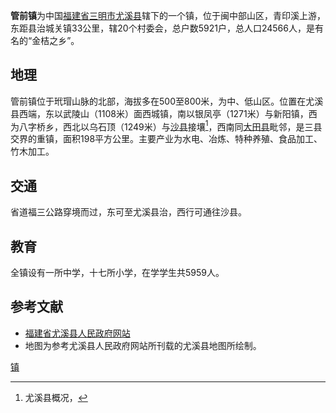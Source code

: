 {{中国乡级行政区
| 行政区全称 = 管前镇
| 景观照片文件名 =
| 景观照片描述 =
| 汉语拼音 =
| 上级行政区 = [[福建省|福建省]][[尤溪县|尤溪县]]
| 行政区类别 = [[镇|镇]]
| 行政区划代码 = 350426105
| 地理坐标 = {{coord|26.1796|N|117.9618|E|display=inline,title|scale:30000_region:CN}}
| 总面积 = 
| 户籍人口 =
| 户籍人口年份 =
| 常住人口 = 
| 人口密度 =
| 常住人口年份 = 
| 领导人职务1 =
| 领导人姓名1 =
| 领导人职务2 =
| 领导人姓名2 =
| 行政区划 = 20个[[村委会|村委会]]
| 官方网站 =
| 政府驻地 =
| 邮政编码 = 
| 毗邻行政区 = 
| 位置图文件名 = Guanqianzhen map.png|200px
| 位置图描述 = 管前镇简图
}}

'''管前镇'''为中国[[福建省|福建省]][[三明市|三明市]][[尤溪县|尤溪县]]辖下的一个镇，位于闽中部山区，青印溪上游，东距县治城关镇33公里，辖20个村委会，总户数5921户，总人口24566人，是有名的“金桔之乡”。

==地理==
管前镇位于玳瑁山脉的北部，海拔多在500至800米，为中、低山区。位置在尤溪县西端，东以武陵山（1108米）面西城镇，南以银凤亭（1271米）与新阳镇，西为八字桥乡，西北以乌石顶（1249米）与[[沙县|沙县]]接壤<ref>尤溪县概况，{{cite web |url=http://www.fjyx.gov.cn/sight.asp?id=1 |title=存档副本 |accessdate=2008年2月15日 |deadurl=yes |archiveurl=https://web.archive.org/web/20080423023149/http://www.fjyx.gov.cn/sight.asp?id=1 |archivedate=2008年4月23日 |df= }}</ref>，西南同[[大田县|大田县]]毗邻，是三县交界的重镇，面积198平方公里。主要产业为水电、冶炼、特种养殖、食品加工、竹木加工。

==交通==
省道福三公路穿境而过，东可至尤溪县治，西行可通往沙县。
==教育==
全镇设有一所中学，十七所小学，在学学生共5959人。
==参考文献==
<div class="references-small">
*[https://web.archive.org/web/20160305042045/http://www.fjyx.gov.cn/xiangzhen.asp?id=12 福建省尤溪县人民政府网站]
*地图为参考尤溪县人民政府网站所刊载的尤溪县地图所绘制。
<references />
</div>

{{尤溪县行政区划}}
[[Category:尤溪县乡镇|镇]]
